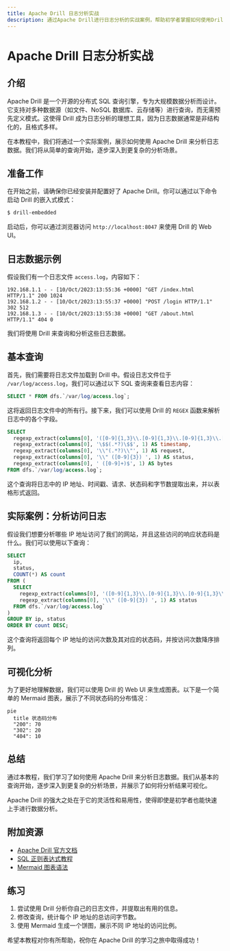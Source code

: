 ```yaml
---
title: Apache Drill 日志分析实战
description: 通过Apache Drill进行日志分析的实战案例，帮助初学者掌握如何使用Drill查询和分析日志数据。
---
```


# Apache Drill 日志分析实战

## 介绍

Apache Drill 是一个开源的分布式 SQL 查询引擎，专为大规模数据分析而设计。它支持对多种数据源（如文件、NoSQL 数据库、云存储等）进行查询，而无需预先定义模式。这使得 Drill 成为日志分析的理想工具，因为日志数据通常是非结构化的，且格式多样。

在本教程中，我们将通过一个实际案例，展示如何使用 Apache Drill 来分析日志数据。我们将从简单的查询开始，逐步深入到更复杂的分析场景。

## 准备工作

在开始之前，请确保你已经安装并配置好了 Apache Drill。你可以通过以下命令启动 Drill 的嵌入式模式：

```bash
$ drill-embedded
```

启动后，你可以通过浏览器访问 `http://localhost:8047` 来使用 Drill 的 Web UI。

## 日志数据示例

假设我们有一个日志文件 `access.log`，内容如下：

```plaintext
192.168.1.1 - - [10/Oct/2023:13:55:36 +0000] "GET /index.html HTTP/1.1" 200 1024
192.168.1.2 - - [10/Oct/2023:13:55:37 +0000] "POST /login HTTP/1.1" 302 512
192.168.1.3 - - [10/Oct/2023:13:55:38 +0000] "GET /about.html HTTP/1.1" 404 0
```

我们将使用 Drill 来查询和分析这些日志数据。

## 基本查询

首先，我们需要将日志文件加载到 Drill 中。假设日志文件位于 `/var/log/access.log`，我们可以通过以下 SQL 查询来查看日志内容：

```sql
SELECT * FROM dfs.`/var/log/access.log`;
```

这将返回日志文件中的所有行。接下来，我们可以使用 Drill 的 `REGEX` 函数来解析日志中的各个字段。

```sql
SELECT 
  regexp_extract(columns[0], '([0-9]{1,3}\\.[0-9]{1,3}\\.[0-9]{1,3}\\.[0-9]{1,3})', 1) AS ip,
  regexp_extract(columns[0], '\$$(.*?)\$$', 1) AS timestamp,
  regexp_extract(columns[0], '\\"(.*?)\\"', 1) AS request,
  regexp_extract(columns[0], '\\" ([0-9]{3}) ', 1) AS status,
  regexp_extract(columns[0], ' ([0-9]+)$', 1) AS bytes
FROM dfs.`/var/log/access.log`;
```

这个查询将日志中的 IP 地址、时间戳、请求、状态码和字节数提取出来，并以表格形式返回。

## 实际案例：分析访问日志

假设我们想要分析哪些 IP 地址访问了我们的网站，并且这些访问的响应状态码是什么。我们可以使用以下查询：

```sql
SELECT 
  ip,
  status,
  COUNT(*) AS count
FROM (
  SELECT 
    regexp_extract(columns[0], '([0-9]{1,3}\\.[0-9]{1,3}\\.[0-9]{1,3}\\.[0-9]{1,3})', 1) AS ip,
    regexp_extract(columns[0], '\\" ([0-9]{3}) ', 1) AS status
  FROM dfs.`/var/log/access.log`
)
GROUP BY ip, status
ORDER BY count DESC;
```

这个查询将返回每个 IP 地址的访问次数及其对应的状态码，并按访问次数降序排列。

## 可视化分析

为了更好地理解数据，我们可以使用 Drill 的 Web UI 来生成图表。以下是一个简单的 Mermaid 图表，展示了不同状态码的分布情况：

```mermaid
pie
  title 状态码分布
  "200": 70
  "302": 20
  "404": 10
```

## 总结

通过本教程，我们学习了如何使用 Apache Drill 来分析日志数据。我们从基本的查询开始，逐步深入到更复杂的分析场景，并展示了如何将分析结果可视化。

Apache Drill 的强大之处在于它的灵活性和易用性，使得即使是初学者也能快速上手进行数据分析。

## 附加资源

- [Apache Drill 官方文档](https://drill.apache.org/docs/)
- [SQL 正则表达式教程](https://www.w3schools.com/sql/sql_ref_regexp.asp)
- [Mermaid 图表语法](https://mermaid-js.github.io/mermaid/#/)

## 练习

1. 尝试使用 Drill 分析你自己的日志文件，并提取出有用的信息。
2. 修改查询，统计每个 IP 地址的总访问字节数。
3. 使用 Mermaid 生成一个饼图，展示不同 IP 地址的访问比例。

希望本教程对你有所帮助，祝你在 Apache Drill 的学习之旅中取得成功！